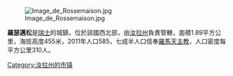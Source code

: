 [[Image:Image_de_Rossemaison.jpg|right]]

'''羅瑟邁松'''是[[瑞士|瑞士]]的城鎮，位於該國西北部，由[[汝拉州|汝拉州]]負責管轄，面積1.89平方公里，海拔高度455米，2011年人口585，七成半人口信奉[[羅馬天主教|羅馬天主教]]，人口密度每平方公里310人。

{{Switzerland-geo-stub}}
[[Category:汝拉州的市镇|Category:汝拉州的市镇]]